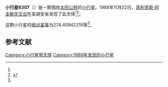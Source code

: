 {{Infobox planet
| bgcolour = #FFFFC0
| name = 6307 Maiztegui
| symbol = 
| image = 
| caption = 
| discovery = yes
| discovery_ref = 
| discoverer = [[菲利克斯·阿圭勒天文台|菲利克斯·阿圭勒天文台]]
| discovery_site = [[圣胡安省|圣胡安省]] 
| discovered = 1989年11月22日
| designations = yes
| mp_name = 
| named_after = 
| alt_names = 1989 WL7/ 1974 DT / 1982 BW8
| mp_category = [[主带小行星|主带小行星]]
| orbit_ref = <ref name="a">[http://ssd.jpl.nasa.gov/sbdb.cgi?sstr=6307 6307 Maiztegui] {{Wayback|url=http://ssd.jpl.nasa.gov/sbdb.cgi?sstr=6307 |date=20140922165551 }}，小行星數據庫瀏覽器（JPL Small-Body Database Browser）－[[美国国家航空航天局|美国国家航空航天局]]喷气推进实验室</ref>
| epoch = 2456400.5 (2013年4月18日更新)
| aphelion = {{convert|2.888664856275723|AU|km|3|abbr=on|lk=out}}
| perihelion = {{convert|2.276142283319174|AU|km|3|abbr=on}}
| semimajor = {{convert|2.582403569797449|AU|km|3|abbr=on}}
| eccentricity = 0.11859544
| period = 1515.774501 [[日|日]]<br />4.15[[儒略年|儒略年]]
| avg_speed = 
| inclination = 15.60619276655062
| asc_node = 114.4764367349837
| mean_anomaly = 
| arg_peri = 274.40942215
| satellites = 
| physical_characteristics = yes
| dimensions = 
| mass = 
| density = 
| surface_grav = 
| escape_velocity = 
| sidereal_day = 
| axial_tilt = 
| pole_ecliptic_lat = 
| pole_ecliptic_lon = 
| albedo = 
| temperatures= 
| temp_name1 = 
| mean_temp_1 = 
| max_temp_1 = 
| temp_name2 = 
| max_temp_2 = 
| spectral_type = 
| abs_magnitude = 274.40942215
}}

'''小行星6307'''（{{lang-en|6307 Maiztegui}}）是一颗围绕[[太阳|太阳]][[公转|公转]]的[[小行星|小行星]]。1989年11月22日，[[菲利克斯·阿圭勒天文台|菲利克斯·阿圭勒天文台]]在圣胡安省发现了此天体<ref name="a" /><ref>{{cite news|title=小行星列表|url=http://cfa-www.harvard.edu/iau/lists/NumberedMPs.txt|accessdate=2013-07-08|newspaper=哈佛大学|archive-date=2008-05-17|archive-url=https://web.archive.org/web/20080517010638/http://cfa-www.harvard.edu/iau/lists/NumberedMPs.txt|dead-url=no}}</ref>。

这颗小行星的[[绝对星等|绝对星等]]为274.40942215等<ref name="a" />。

==参考文献==
{{reflist}}
{{Minor Planet Number|[[小行星6306|小行星6306]]|[[小行星6308|小行星6308]]}}

{{小天体}}

[[Category:小行星带天体|Category:小行星带天体]]
[[Category:1989年发现的小行星|Category:1989年发现的小行星]]

{{asteroid-stub}}